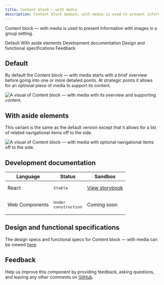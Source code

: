 ```yaml
---
title: Content block – with media
description: Content block &mdash; with media is used to present information with images in a group setting.
---
```


<PageDescription>

Content block &mdash; with media is used to present information with images in a group setting.

</PageDescription>

<AnchorLinks>

<AnchorLink>Default</AnchorLink>
<AnchorLink>With aside elements</AnchorLink>
<AnchorLink>Development documentation</AnchorLink>
<AnchorLink>Design and functional specifications</AnchorLink>
<AnchorLink>Feedback</AnchorLink>

</AnchorLinks>

## Default

By default the Content block &mdash; with media starts with a brief overview before going into one or more detailed points. At strategic points it allows for an optional piece of media to support its content.

![A visual of Content block &mdash; with media with its overview and supporting content.](../../images/pattern/content-block-media/content-block-media--default.jpg)

## With aside elements
This variant is the same as the default version except that it allows for a list of related navigational items off to the side.

![A visual of Content block &mdash; with media with optional navigational items off to the side.](../../images/pattern/content-block-media/content-block-media--aside.jpg)


## Development documentation

| Language | Status | Sandbox |
| -------- | ------ | ------- |
| React | <div><span class="bx--tag bx--tag--green"><pre>Stable</pre></span></div> | <a href="https://ibmdotcom-react.mybluemix.net/?path=/story/components-contentblockmedia--default" target="_blank">View storybook</a> |
| Web Components | <div><span class="bx--tag bx--tag--cool-gray"><pre>Under construction</pre></span></div> | Coming soon |

## Design and functional specifications

The design specs and functional specs for Content block &mdash; with media can be viewed  <a href="https://ibm.ent.box.com/folder/94760926421" target="_blank">here</a>.

## Feedback

Help us improve this component by providing feedback, asking questions, and leaving any other comments on <a href="https://github.com/carbon-design-system/ibm-dotcom-library" target="_blank">GitHub</a>.
